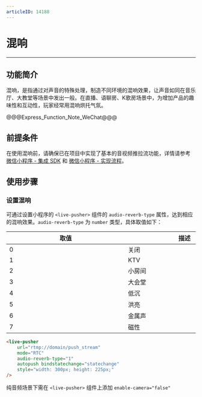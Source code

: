 ```yaml
---
articleID: 14188
---
```

<style>
table th:nth-of-type(1) { min-width: 300px; }
table th:nth-of-type(2) { min-width: 300px; }
</style>

# 混响

- - - 

## 功能简介

混响，是指通过对声音的特殊处理，制造不同环境的混响效果，让声音如同在音乐厅、大教堂等场景中发出一般。在直播、语聊房、K歌房场景中，为增加产品的趣味性和互动性，玩家经常用混响烘托气氛。

@@@Express_Function_Note_WeChat@@@

## 前提条件

在使用混响前，请确保已在项目中实现了基本的音视频推拉流功能，详情请参考 [微信小程序 - 集成 SDK](!SDK_Integration_WeChat) 和 [微信小程序 - 实现流程](!Solution_Implementation_WeChat)。

## 使用步骤

### 设置混响

可通过设置小程序的 `<live-pusher>` 组件的 `audio-reverb-type` 属性，达到相应的混响效果。`audio-reverb-type` 为 `number` 类型，具体取值如下：

  | 取值 | 描述 |
  |-------|--------|
  | 0 | 关闭 |
  | 1 | KTV |
  | 2 | 小房间 |
  | 3 | 大会堂 |
  | 4 | 低沉 |
  | 5 | 洪亮 |
  | 6 | 金属声 |
  | 7 | 磁性 |


```html
<live-pusher 
    url="rtmp://domain/push_stream" 
    mode="RTC" 
    audio-reverb-type="1" 
    autopush bindstatechange="statechange" 
    style="width: 300px; height: 225px;" 
/>
```

<div class="mk-warning">

纯音频场景下需在 `<live-pusher>` 组件上添加 `enable-camera="false"`  
</div>
